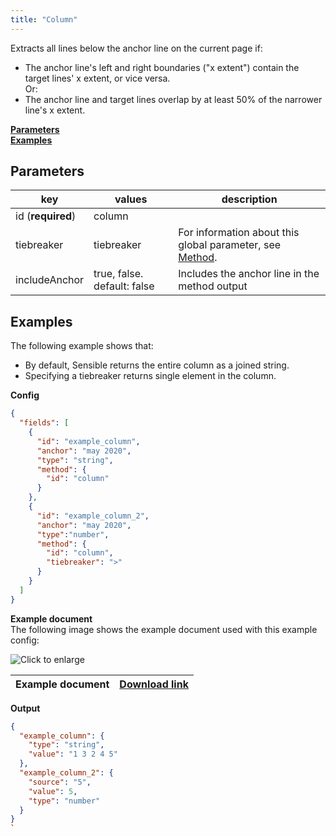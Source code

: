 ```yaml
---
title: "Column"
---
```


Extracts all lines below the anchor line on the current page if:

* The anchor line's left and right boundaries ("x extent") contain the target lines' x extent, or vice versa.  
Or:
* The anchor line and target lines overlap by at least 50% of the narrower line's x extent.

[**Parameters**](/senseml-reference/methods/column#parameters)  
[**Examples**](/senseml-reference/methods/column#examples)

## Parameters

| key               | values                      | description                                                                         |
| ----------------- | --------------------------- | ----------------------------------------------------------------------------------- |
| id (**required**) | column                      |                                                                                     |
| tiebreaker        | tiebreaker                  | For information about this global parameter, see [Method](/senseml-reference/field-query-object/method#parameters). |
| includeAnchor     | true, false. default: false | Includes the anchor line in the method output                                       |

## Examples

The following example shows that:

* By default, Sensible returns the entire column as a joined string.
* Specifying a tiebreaker returns single element in the column.

**Config**

```JSON JSON 
{
  "fields": [
    {
      "id": "example_column",
      "anchor": "may 2020",
      "type": "string",
      "method": {
        "id": "column"
      }
    },
    {
      "id": "example_column_2",
      "anchor": "may 2020",
      "type":"number",
      "method": {
        "id": "column",
        "tiebreaker": ">"
      }
    }
  ]
}
```
**Example document**  
The following image shows the example document used with this example config:

![Click to enlarge](/assets/v0/images/screenshots/column.png)

| Example document | [Download link](https://raw.githubusercontent.com/sensible-hq/sensible-docs/main/readme-sync/assets/v0/pdfs/row%5Fcolumn.pdf) |
| ---------------- | ----------------------------------------------------------------------------------------------------------------------------- |

**Output**

```JSON JSON 
{
  "example_column": {
    "type": "string",
    "value": "1 3 2 4 5"
  },
  "example_column_2": {
    "source": "5",
    "value": 5,
    "type": "number"
  }
}
`